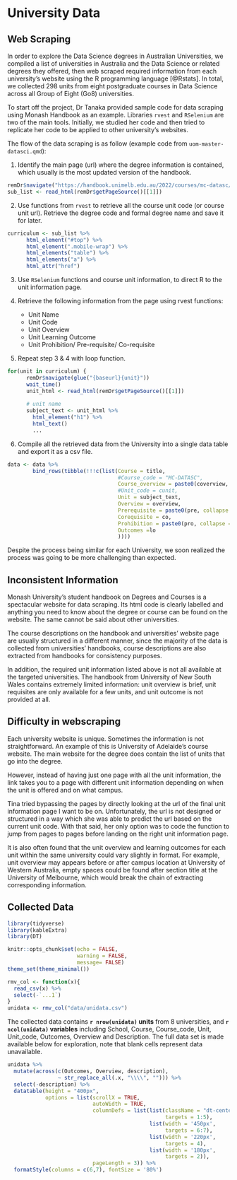 # University Data

## Web Scraping

In order to explore the Data Science degrees in Australian Universities, we compiled a list of universities in Australia and the Data Science or related degrees they offered, then web scraped required information from each university's website using the R programming language [@Rstats]. In total, we collected 298 units from eight postgraduate courses in Data Science across all Group of Eight (Go8) universities.

To start off the project, Dr Tanaka provided sample code for data scraping using Monash Handbook as an example. Libraries `rvest` and `RSelenium` are two of the main tools. Initially, we studied her code and then tried to replicate her code to be applied to other university's websites.

The flow of the data scraping is as follow (example code from `uom-master-datasci.qmd`):

1.  Identify the main page (url) where the degree information is contained, which usually is the most updated version of the handbook.
```.r
remDr$navigate("https://handbook.unimelb.edu.au/2022/courses/mc-datasc/course-structure")
sub_list <- read_html(remDr$getPageSource()[[1]])
```

2.  Use functions from `rvest` to retrieve all the course unit code (or course unit url). Retrieve the degree code and formal degree name and save it for later.
```.r
curriculum <- sub_list %>% 
      html_element("#top") %>% 
      html_element(".mobile-wrap") %>% 
      html_elements("table") %>% 
      html_elements("a") %>% 
      html_attr("href")
```

3.  Use `RSelenium` functions and course unit information, to direct R to the unit information page.

4.  Retrieve the following information from the page using rvest functions:

    -   Unit Name
    -   Unit Code
    -   Unit Overview
    -   Unit Learning Outcome
    -   Unit Prohibition/ Pre-requisite/ Co-requisite

5.  Repeat step 3 & 4 with loop function.
```.r
for(unit in curriculum) {
      remDr$navigate(glue("{baseurl}{unit}"))
      wait_time()
      unit_html <- read_html(remDr$getPageSource()[[1]])
      
      # unit name
      subject_text <- unit_html %>% 
        html_element("h1") %>% 
        html_text()
        ...
```

6.  Compile all the retrieved data from the University into a single data table and export it as a csv file.
```.r
data <- data %>% 
        bind_rows(tibble(!!!c(list(Course = title, 
                                   #Course_code = "MC-DATASC", 
                                   Course_overview = paste0(coverview, collapse = " "),
                                   #Unit_code = cunit,
                                   Unit = subject_text,
                                   Overview = overview,
                                   Prerequisite = paste0(pre, collapse = ", "),
                                   Corequisite = co,
                                   Prohibition = paste0(pro, collapse = ", "),
                                   Outcomes =lo
                                   ))))
```

Despite the process being similar for each University, we soon realized the process was going to be more challenging than expected.

## Inconsistent Information

Monash University's student handbook on Degrees and Courses is a spectacular website for data scraping. Its html code is clearly labelled and anything you need to know about the degree or course can be found on the website. The same cannot be said about other universities.

The course descriptions on the handbook and universities' website page are usually structured in a different manner, since the majority of the data is collected from universities' handbooks, course descriptions are also extracted from handbooks for consistency purposes.  

In addition, the required unit information listed above is not all available at the targeted universities. The handbook from University of New South Wales contains extremely limited information: unit overview is brief, unit requisites are only available for a few units, and unit outcome is not provided at all. 

## Difficulty in webscraping 

Each university website is unique. Sometimes the information is not straightforward. An example of this is University of Adelaide's course website. The main website for the degree does contain the list of units that go into the degree.

However, instead of having just one page with all the unit information, the link takes you to a page with different unit information depending on when the unit is offered and on what campus.

Tina tried bypassing the pages by directly looking at the url of the final unit information page I want to be on. Unfortunately, the url is not designed or structured in a way which she was able to predict the url based on the current unit code. With that said, her only option was to code the function to jump from pages to pages before landing on the right unit information page.

It is also often found that the unit overview and learning outcomes for each unit within the same university could vary slightly in format. For example, unit overview may appears before or after campus location at University of Western Australia, empty spaces could be found after section title at the University of Melbourne, which would break the chain of extracting corresponding information. 

## Collected Data

```r
library(tidyverse)
library(kableExtra)
library(DT)

knitr::opts_chunk$set(echo = FALSE,
                      warning = FALSE,
                      message= FALSE)
theme_set(theme_minimal())
```

```r
rmv_col <- function(x){
  read_csv(x) %>% 
  select(-`...1`)
}
unidata <- rmv_col("data/unidata.csv")
```

The collected data contains **`r nrow(unidata)` units** from 8 universities, and **`r ncol(unidata)` variables** including School, Course, Course_code, Unit, Unit_code, Outcomes, Overview and Description. The full data set is made available below for exploration, note that blank cells represent data unavailable.

```r
unidata %>% 
  mutate(across(c(Outcomes, Overview, description), 
                ~ str_replace_all(.x, "\\\\", ""))) %>% 
  select(-description) %>% 
  datatable(height = "400px",
            options = list(scrollX = TRUE,
                           autoWidth = TRUE,
                           columnDefs = list(list(className = "dt-center", 
                                                  targets = 1:5),
                                             list(width = '450px',
                                                  targets = 6:7),
                                             list(width = '220px',
                                                  targets = 4),
                                             list(width = '180px',
                                                  targets = 2)),
                           pageLength = 3)) %>% 
  formatStyle(columns = c(6,7), fontSize = '80%')
```
